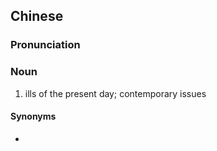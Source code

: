 ==Chinese==
{{zh-forms}}

===Pronunciation===
{{zh-pron
|m=shìbì
|c=sai3 bai6
|cat=n
}}

===Noun===
{{zh-noun}}

# ills of the present day; contemporary issues

====Synonyms====
* {{zh-l|時弊}}
